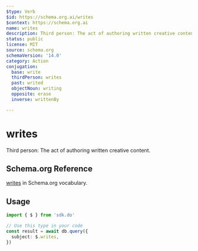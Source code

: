 ```yaml
---
$type: Verb
$id: https://schema.org.ai/writes
$context: https://schema.org.ai
name: writes
description: Third person: The act of authoring written creative content.
status: public
license: MIT
source: schema.org
schemaVersion: '14.0'
category: Action
conjugation:
  base: write
  thirdPerson: writes
  past: writed
  objectNoun: writing
  opposite: erase
  inverse: writtenBy

---
```


# writes

Third person: The act of authoring written creative content.

## Schema.org Reference

[writes](https://schema.org/WriteAction) in Schema.org vocabulary.

## Usage

```typescript
import { $ } from 'sdk.do'

// Use this type in your code
const result = await db.query({
  subject: $.writes,
})
```
